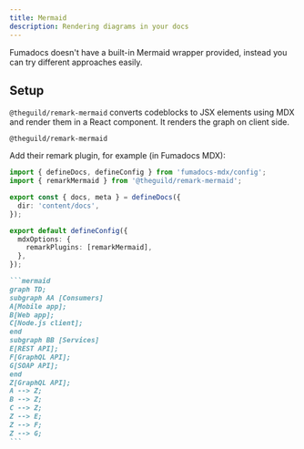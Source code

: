 ```yaml
---
title: Mermaid
description: Rendering diagrams in your docs
---
```


Fumadocs doesn't have a built-in Mermaid wrapper provided, instead you can try different approaches easily.

## Setup

`@theguild/remark-mermaid` converts codeblocks to JSX elements using MDX and render them in a React component. It renders the graph on client side.

```package-install
@theguild/remark-mermaid
```

Add their remark plugin, for example (in Fumadocs MDX):

```ts title="source.config.ts"
import { defineDocs, defineConfig } from 'fumadocs-mdx/config';
import { remarkMermaid } from '@theguild/remark-mermaid';

export const { docs, meta } = defineDocs({
  dir: 'content/docs',
});

export default defineConfig({
  mdxOptions: {
    remarkPlugins: [remarkMermaid],
  },
});
```

````md
```mermaid
graph TD;
subgraph AA [Consumers]
A[Mobile app];
B[Web app];
C[Node.js client];
end
subgraph BB [Services]
E[REST API];
F[GraphQL API];
G[SOAP API];
end
Z[GraphQL API];
A --> Z;
B --> Z;
C --> Z;
Z --> E;
Z --> F;
Z --> G;
```
````

<Mermaid
  chart="
graph TD;
subgraph AA [Consumers]
A[Mobile app];
B[Web app];
C[Node.js client];
end
subgraph BB [Services]
E[REST API];
F[GraphQL API];
G[SOAP API];
end
Z[GraphQL API];
A --> Z;
B --> Z;
C --> Z;
Z --> E;
Z --> F;
Z --> G;"
/>

